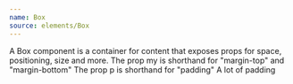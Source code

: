 ```yaml
---
name: Box
source: elements/Box
---
```


<Playground>
  <Box>
    <Text variant="md">
      A Box component is a container for content that exposes props for space,
      positioning, size and more.
    </Text>
  </Box>
</Playground>

<Playground title="Margins">
  <Box my={2}>
    <Text variant="md">
      The prop my is shorthand for "margin-top" and "margin-bottom"
    </Text>
  </Box>
</Playground>

<Playground title="Padding">
  <Text variant="md">
    <Box p={2} mb={2} bg="black5">
      The prop p is shorthand for "padding"
    </Box>
    <Box p={6} border="1px solid" borderColor="green100">
      A lot of padding
    </Box>
  </Text>
</Playground>

